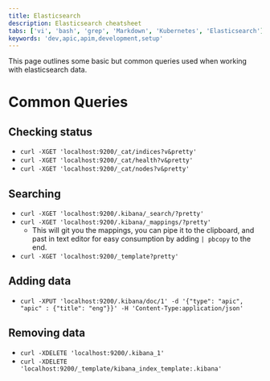 ```yaml
---
title: Elasticsearch
description: Elasticsearch cheatsheet
tabs: ['vi', 'bash', 'grep', 'Markdown', 'Kubernetes', 'Elasticsearch']
keywords: 'dev,apic,apim,development,setup'
---
```


<PageDescription>

This page outlines some basic but common queries used when working with elasticsearch data.

</PageDescription>

# Common Queries

## Checking status

- `curl -XGET 'localhost:9200/_cat/indices?v&pretty'`
- `curl -XGET 'localhost:9200/_cat/health?v&pretty'`
- `curl -XGET 'localhost:9200/_cat/nodes?v&pretty'`

## Searching

- `curl -XGET 'localhost:9200/.kibana/_search/?pretty'`
- `curl -XGET 'localhost:9200/.kibana/_mappings/?pretty'`
  - This will git you the mappings, you can pipe it to the clipboard, and past in text editor for easy consumption by adding `| pbcopy` to the end.
- `curl -XGET 'localhost:9200/_template?pretty'`

## Adding data

- `curl -XPUT 'localhost:9200/.kibana/doc/1' -d '{"type": "apic", "apic" : {"title": "eng"}}' -H 'Content-Type:application/json'`

## Removing data

- `curl -XDELETE 'localhost:9200/.kibana_1'`
- `curl -XDELETE 'localhost:9200/_template/kibana_index_template:.kibana'`
